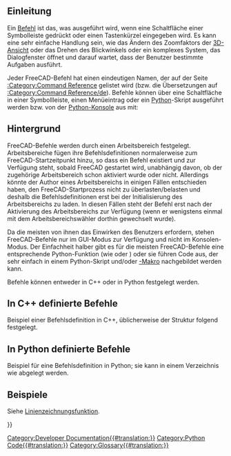 <languages/>
<span id="Introduction"></span>
==Einleitung==

{{TOCright}}

Ein [[Command/de|Befehl]] ist das, was ausgeführt wird, wenn eine Schaltfläche einer Symbolleiste gedrückt oder einen Tastenkürzel eingegeben wird. Es kann eine sehr einfache Handlung sein, wie das Ändern des Zoomfaktors der [[3D view/de|3D-Ansicht]] oder das Drehen des Blickwinkels oder ein komplexes System, das Dialogfenster öffnet und darauf wartet, dass der Benutzer bestimmte Aufgaben ausführt.

Jeder FreeCAD-Befehl hat einen eindeutigen Namen, der auf der Seite [[:Category:Command Reference|:Category:Command Reference]] gelistet wird (bzw. die Übersetzungen auf [[:Category:Command Reference/de|:Category:Command Reference/de]]). Befehle können über eine Schaltfläche in einer Symbollleiste, einen Menüeintrag oder ein [[Python/de|Python]]-Skript ausgeführt werden bzw. von der [[Python_console/de|Python-Konsole]] aus mit:

{{Code|code=
FreeCADGui.runCommand("my_Command_Name")
}}

<span id="Background"></span>
==Hintergrund==

FreeCAD-Befehle werden durch einen Arbeitsbereich festgelegt. Arbeitsbereiche fügen ihre Befehlsdefinitionen normalerweise zum FreeCAD-Startzeitpunkt hinzu, so dass ein Befehl existiert und zur Verfügung steht, sobald FreeCAD gestartet wird, unabhängig davon, ob der zugehörige Arbeitsbereich schon aktiviert wurde oder nicht. Allerdings könnte der Author eines Arbeitsbereichs in einigen Fällen entschieden haben, den FreeCAD-Startprozess nicht zu überlasten/belasten und deshalb die Befehlsdefinitionen erst bei der Initialisierung des Arbeitsbereichs zu laden. In diesen Fällen steht der Befehl erst nach der Aktivierung des Arbeitsbereichs zur Verfügung (wenn er wenigstens einmal mit dem Arbeitsbereichswähler dorthin gewechselt wurde).

Da die meisten von ihnen das Einwirken des Benutzers erfordern, stehen FreeCAD-Befehle nur im GUI-Modus zur Verfügung und nicht im Konsolen-Modus. Der Einfachheit halber gibt es für die meisten FreeCAD-Befehle eine entsprechende Python-Funktion (wie {{incode|Part.makeBox}} oder {{incode|Draft.makeLine}}) oder sie führen Code aus, der sehr einfach in einem Python-Skript und/oder [[macros/de|-Makro]] nachgebildet werden kann.

Befehle können entweder in C++ oder in Python festgelegt werden.

<span id="Commands_defined_in_C++"></span>
==In C++ definierte Befehle==

Beispiel einer Befehlsdefinition in C++, üblicherweise der Struktur {{FileName|Mod/ModuleName/Gui/Command.cpp}} folgend festgelegt.

{{Code|lang=cpp|code=
DEF_STD_CMD_A(StdCmdMyCommand);

StdCmdMyCommand::StdCmdMyCommand()
  : Command("Std_My_Command")
{
    sGroup        = QT_TR_NOOP("File");
    sMenuText     = QT_TR_NOOP("My Command");
    sToolTipText  = QT_TR_NOOP("Runs my command in the active document");
    sWhatsThis    = "Std_MyCommand";
    sStatusTip    = QT_TR_NOOP("Runs my command in the active document");
    sPixmap       = "MyCommand.svg";
    sAccel        = "Ctrl+A";
}

void StdCmdExport::activated(int iMsg)
{
    // place here the code to be executed when the command is ran
}

bool StdCmdMyCommand::isActive(void)
{
    // here you have a chance to return true or false depending if your command must be shown as active or inactive (greyed).
}

// the command must be "registered" in FreeCAD's command system
CommandManager &rcCmdMgr = Application::Instance->commandManager();
rcCmdMgr.addCommand(new StdCmdMyCommand());
}}

<span id="Commands_defined_in_Python"></span>
==In Python definierte Befehle==

Beispiel für eine Befehlsdefinition in Python; sie kann in einem Verzeichnis wie {{FileName|Mod/ModuleName/tools/commands.py}} abgelegt werden.
{{Code|code=
from PySide.QtCore import QT_TRANSLATE_NOOP


class MyCommand:
    """Explanation of the command."""

    def __init__(self):
        """Initialize variables for the command that must exist at all times."""
        pass

    def GetResources(self):
        """Return a dictionary with data that will be used by the button or menu item."""
        return {'Pixmap': 'MyCommand.svg',
                'Accel': "Ctrl+A",
                'MenuText': QT_TRANSLATE_NOOP("My_Command", "My Command"),
                'ToolTip': QT_TRANSLATE_NOOP("My_Command", "Runs my command in the active document")}

    def Activated(self):
        """Run the following code when the command is activated (button press)."""
        print("Activated")

    def IsActive(self):
        """Return True when the command should be active or False when it should be disabled (greyed)."""
        return True

# The command must be "registered" with a unique name by calling its class.
FreeCADGui.addCommand('My_Command', MyCommand())
}}

<span id="Examples"></span>
==Beispiele==

Siehe [[Line_drawing_function/de|Linienzeichnungsfunktion]].

<!-- Anything below this line must come after a closing translate tag -->
{{Powerdocnavi{{#translation:}}}}
[[Category:Developer Documentation{{#translation:}}]]
[[Category:Python Code{{#translation:}}]]
[[Category:Glossary{{#translation:}}]]